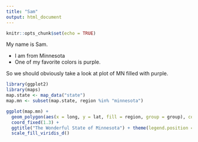 ```yaml
---
title: "Sam"
output: html_document
---
```


```r
knitr::opts_chunk$set(echo = TRUE)
```

My name is Sam. 

+ I am from Minnesota
+ One of my favorite colors is purple. 


So we should obviously take a look at plot of MN filled with purple. 

```r
library(ggplot2)
library(maps)
map.state <- map_data("state") 
map.mn <- subset(map.state, region %in% "minnesota")

ggplot(map.mn) + 
  geom_polygon(aes(x = long, y = lat, fill = region, group = group), color = "white") + 
  coord_fixed(1.3) +
  ggtitle("The Wonderful State of Minnesota") + theme(legend.position = "none") +
  scale_fill_viridis_d()
```


